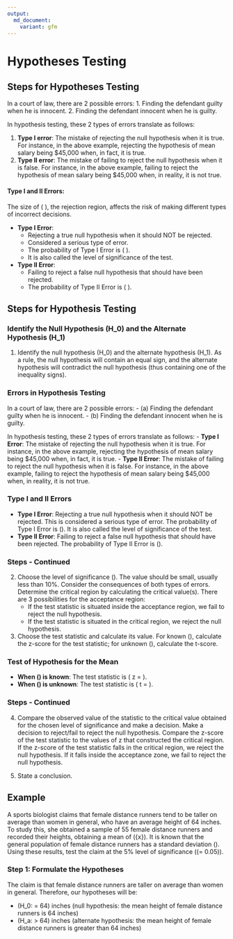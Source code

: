 ```yaml
---
output:
  md_document:
    variant: gfm
---
```


# Hypotheses Testing

## Steps for Hypotheses Testing

In a court of law, there are 2 possible errors:
1. Finding the defendant guilty when he is innocent.
2. Finding the defendant innocent when he is guilty.

In hypothesis testing, these 2 types of errors translate as follows:

1. **Type I error**: The mistake of rejecting the null hypothesis when it is true. For instance, in the above example, rejecting the hypothesis of mean salary being \$45,000 when, in fact, it is true.
2. **Type II error**: The mistake of failing to reject the null hypothesis when it is false. For instance, in the above example, failing to reject the hypothesis of mean salary being \$45,000 when, in reality, it is not true.

#### Type I and II Errors:

The size of \( \alpha \), the rejection region, affects the risk of making different types of incorrect decisions.

- **Type I Error**:
  - Rejecting a true null hypothesis when it should NOT be rejected.
  - Considered a serious type of error.
  - The probability of Type I Error is \( \alpha \).
  - It is also called the level of significance of the test.

- **Type II Error**:
  - Failing to reject a false null hypothesis that should have been rejected.
  - The probability of Type II Error is \( \beta \).

## Steps for Hypothesis Testing

### Identify the Null Hypothesis \(H_0\) and the Alternate Hypothesis \(H_1\)

1. Identify the null hypothesis \(H_0\) and the alternate hypothesis \(H_1\). As a rule, the null hypothesis will contain an equal sign, and the alternate hypothesis will contradict the null hypothesis (thus containing one of the inequality signs).

### Errors in Hypothesis Testing

In a court of law, there are 2 possible errors:
- (a) Finding the defendant guilty when he is innocent.
- (b) Finding the defendant innocent when he is guilty.

In hypothesis testing, these 2 types of errors translate as follows:
- **Type I Error**: The mistake of rejecting the null hypothesis when it is true. For instance, in the above example, rejecting the hypothesis of mean salary being \$45,000 when, in fact, it is true.
- **Type II Error**: The mistake of failing to reject the null hypothesis when it is false. For instance, in the above example, failing to reject the hypothesis of mean salary being \$45,000 when, in reality, it is not true.

### Type I and II Errors

- **Type I Error**: Rejecting a true null hypothesis when it should NOT be rejected. This is considered a serious type of error. The probability of Type I Error is \(\alpha\). It is also called the level of significance of the test.
- **Type II Error**: Failing to reject a false null hypothesis that should have been rejected. The probability of Type II Error is \(\beta\).

### Steps - Continued

2. Choose the level of significance \(\alpha\). The value should be small, usually less than 10%. Consider the consequences of both types of errors. Determine the critical region by calculating the critical value(s). There are 3 possibilities for the acceptance region:
   - If the test statistic is situated inside the acceptance region, we fail to reject the null hypothesis.
   - If the test statistic is situated in the critical region, we reject the null hypothesis.

3. Choose the test statistic and calculate its value. For known \(\sigma\), calculate the z-score for the test statistic; for unknown \(\sigma\), calculate the t-score.

### Test of Hypothesis for the Mean

- **When \(\sigma\) is known**: The test statistic is \( z = \frac{\bar{X} - \mu}{\sigma / \sqrt{n}} \).
- **When \(\sigma\) is unknown**: The test statistic is \( t = \frac{\bar{X} - \mu}{s / \sqrt{n}} \).

### Steps - Continued

4. Compare the observed value of the statistic to the critical value obtained for the chosen level of significance and make a decision. Make a decision to reject/fail to reject the null hypothesis. Compare the z-score of the test statistic to the values of z that constructed the critical region. If the z-score of the test statistic falls in the critical region, we reject the null hypothesis. If it falls inside the acceptance zone, we fail to reject the null hypothesis.

5. State a conclusion.

## Example

A sports biologist claims that female distance runners tend to be taller on average than women in general, who have an average height of 64 inches. To study this, she obtained a sample of 55 female distance runners and recorded their heights, obtaining a mean of \(\bar{x}\). It is known that the general population of female distance runners has a standard deviation \(\sigma\). Using these results, test the claim at the 5% level of significance (\(\alpha = 0.05\)).

### Step 1: Formulate the Hypotheses

The claim is that female distance runners are taller on average than women in general. Therefore, our hypotheses will be:

- \(H_0: \mu = 64\) inches (null hypothesis: the mean height of female distance runners is 64 inches)
- \(H_a: \mu > 64\) inches (alternate hypothesis: the mean height of female distance runners is greater than 64 inches)
